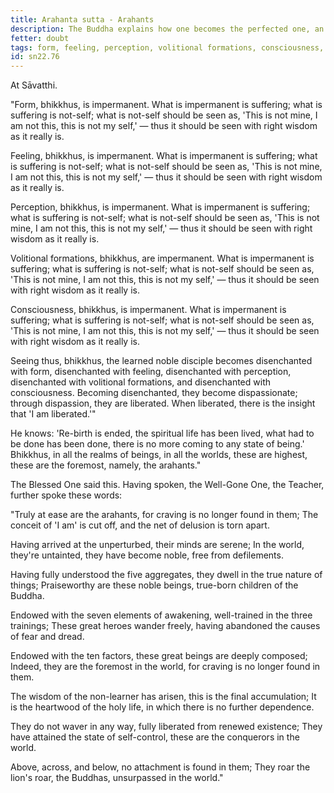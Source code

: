 ```yaml
---
title: Arahanta sutta - Arahants
description: The Buddha explains how one becomes the perfected one, an arahant, and shares verses on their qualities.
fetter: doubt
tags: form, feeling, perception, volitional formations, consciousness, five aggregates, disenchantment, dispassion, liberation, arahant, sn, sn22-34, sn22
id: sn22.76
---
```


At Sāvatthi.

"Form, bhikkhus, is impermanent. What is impermanent is suffering; what is suffering is not-self; what is not-self should be seen as, 'This is not mine, I am not this, this is not my self,' — thus it should be seen with right wisdom as it really is.

Feeling, bhikkhus, is impermanent. What is impermanent is suffering; what is suffering is not-self; what is not-self should be seen as, 'This is not mine, I am not this, this is not my self,' — thus it should be seen with right wisdom as it really is.

Perception, bhikkhus, is impermanent. What is impermanent is suffering; what is suffering is not-self; what is not-self should be seen as, 'This is not mine, I am not this, this is not my self,' — thus it should be seen with right wisdom as it really is.

Volitional formations, bhikkhus, are impermanent. What is impermanent is suffering; what is suffering is not-self; what is not-self should be seen as, 'This is not mine, I am not this, this is not my self,' — thus it should be seen with right wisdom as it really is.

Consciousness, bhikkhus, is impermanent. What is impermanent is suffering; what is suffering is not-self; what is not-self should be seen as, 'This is not mine, I am not this, this is not my self,' — thus it should be seen with right wisdom as it really is.

Seeing thus, bhikkhus, the learned noble disciple becomes disenchanted with form, disenchanted with feeling, disenchanted with perception, disenchanted with volitional formations, and disenchanted with consciousness. Becoming disenchanted, they become dispassionate; through dispassion, they are liberated. When liberated, there is the insight that 'I am liberated.'"

He knows: 'Re-birth is ended, the spiritual life has been lived, what had to be done has been done, there is no more coming to any state of being.' Bhikkhus, in all the realms of beings, in all the worlds, these are highest, these are the foremost, namely, the arahants."

The Blessed One said this. Having spoken, the Well-Gone One, the Teacher, further spoke these words:

"Truly at ease are the arahants,
for craving is no longer found in them;
The conceit of 'I am' is cut off,
and the net of delusion is torn apart.

Having arrived at the unperturbed,
their minds are serene;
In the world, they're untainted,
they have become noble, free from defilements.

Having fully understood the five aggregates,
they dwell in the true nature of things;
Praiseworthy are these noble beings,
true-born children of the Buddha.

Endowed with the seven elements of awakening,
well-trained in the three trainings;
These great heroes wander freely,
having abandoned the causes of fear and dread.

Endowed with the ten factors,
these great beings are deeply composed;
Indeed, they are the foremost in the world,
for craving is no longer found in them.

The wisdom of the non-learner has arisen,
this is the final accumulation;
It is the heartwood of the holy life,
in which there is no further dependence.

They do not waver in any way,
fully liberated from renewed existence;
They have attained the state of self-control,
these are the conquerors in the world.

Above, across, and below,
no attachment is found in them;
They roar the lion's roar,
the Buddhas, unsurpassed in the world."